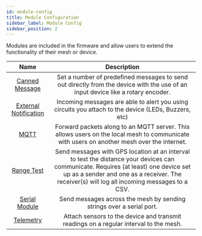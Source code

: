```yaml
---
id: module-config
title: Module Configuration
sidebar_label: Module Config
sidebar_position: 2
---
```


Modules are included in the firmware and allow users to extend the functionality of their mesh or device.

| Name | Description |
|:----:|:-----------:|
| [Canned Message](docs/settings/moduleconfig/canned-message) | Set a number of predefined messages to send out directly from the device with the use of an input device like a rotary encoder. |
| [External Notification](docs/settings/moduleconfig/external-notification) | Incoming messages are able to alert you using circuits you attach to the device (LEDs, Buzzers, etc) |
| [MQTT](docs/settings/moduleconfig/mqtt) | Forward packets along to an MQTT server. This allows users on the local mesh to communicate with users on another mesh over the internet. |
| [Range Test](docs/settings/moduleconfig/range-test) | Send messages with GPS location at an interval to test the distance your devices can communicate. Requires (at least) one device set up as a sender and one as a receiver. The receiver(s) will log all incoming messages to a CSV. |
| [Serial Module](docs/settings/moduleconfig/serial) | Send messages across the mesh by sending strings over a serial port. |
| [Telemetry](docs/settings/moduleconfig/telemetry) | Attach sensors to the device and transmit readings on a regular interval to the mesh. |
